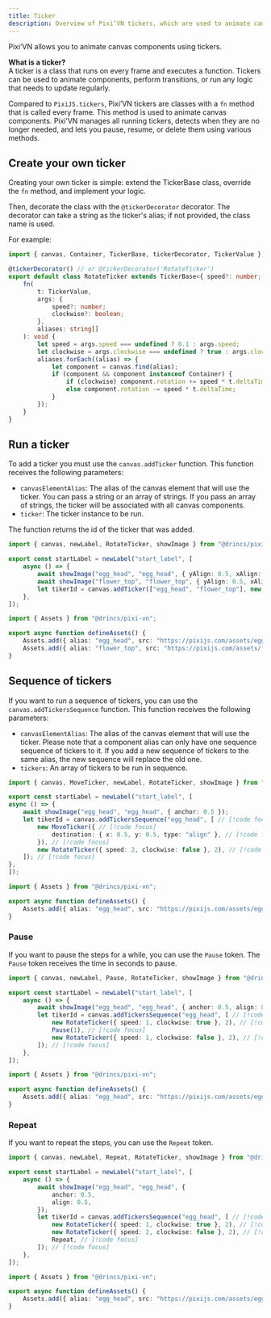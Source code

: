 ```yaml
---
title: Ticker
description: Overview of Pixi’VN tickers, which are used to animate canvas components and perform transitions. Learn how to create custom tickers and use them effectively in your Pixi’VN projects.
---
```



Pixi’VN allows you to animate canvas components using tickers.

**What is a ticker?**\
A ticker is a class that runs on every frame and executes a function. Tickers can be used to animate components, perform transitions, or run any logic that needs to update regularly.

Compared to `PixiJS.tickers`, Pixi’VN tickers are classes with a `fn` method that is called every frame. This method is used to animate canvas components. Pixi’VN manages all running tickers, detects when they are no longer needed, and lets you pause, resume, or delete them using <DynamicLink href="/start/canvas-tickers-functions">various methods</DynamicLink>.

## Create your own ticker

Creating your own ticker is simple: extend the <DynamicLink href="/start/canvas-tickers-functions">TickerBase</DynamicLink> class, override the `fn` method, and implement your logic.

Then, decorate the class with the `@tickerDecorator` decorator. The decorator can take a string as the ticker's alias; if not provided, the class name is used.

For example:

```typescript title="canvas/tickers/RotateTicker.ts"
import { canvas, Container, TickerBase, tickerDecorator, TickerValue } from "@drincs/pixi-vn";

@tickerDecorator() // or @tickerDecorator('RotateTicker')
export default class RotateTicker extends TickerBase<{ speed?: number; clockwise?: boolean }> {
    fn(
        t: TickerValue,
        args: {
            speed?: number;
            clockwise?: boolean;
        },
        aliases: string[]
    ): void {
        let speed = args.speed === undefined ? 0.1 : args.speed;
        let clockwise = args.clockwise === undefined ? true : args.clockwise;
        aliases.forEach((alias) => {
            let component = canvas.find(alias);
            if (component && component instanceof Container) {
                if (clockwise) component.rotation += speed * t.deltaTime;
                else component.rotation -= speed * t.deltaTime;
            }
        });
    }
}
```

## Run a ticker

To add a ticker you must use the `canvas.addTicker` function. This function receives the following parameters:

- `canvasElementAlias`: The alias of the canvas element that will use the ticker. You can pass a string or an array of strings. If you pass an array of strings, the ticker will be associated with all canvas components.
- `ticker`: The <DynamicLink href="/start/canvas-tickers">ticker</DynamicLink> instance to be run.

The function returns the id of the ticker that was added.

```ts tab="labels/startLabel.ts"
import { canvas, newLabel, RotateTicker, showImage } from "@drincs/pixi-vn";

export const startLabel = newLabel("start_label", [
    async () => {
        await showImage("egg_head", "egg_head", { yAlign: 0.5, xAlign: 0.25, anchor: 0.5 });
        await showImage("flower_top", "flower_top", { yAlign: 0.5, xAlign: 0.75, anchor: 0.5 });
        let tikerId = canvas.addTicker(["egg_head", "flower_top"], new RotateTicker({})); // [!code focus]
    },
]);
```

```ts tab="utils/defineAssets.ts"
import { Assets } from "@drincs/pixi-vn";

export async function defineAssets() {
    Assets.add({ alias: "egg_head", src: "https://pixijs.com/assets/eggHead.png" });
    Assets.add({ alias: "flower_top", src: "https://pixijs.com/assets/flowerTop.png" });
}
```

<Sandbox
  template="vfqzch"
  entry="/src/labels/startLabel.ts,/src/utils/assets-utility.ts"
/>

## Sequence of tickers

If you want to run a sequence of tickers, you can use the `canvas.addTickersSequence` function. This function receives the following parameters:

- `canvasElementAlias`: The alias of the canvas element that will use the ticker. Please note that a component alias can only have one sequence sequence of tickers to it. If you add a new sequence of tickers to the same alias, the new sequence will replace the old one.
- `tickers`: An array of tickers to be run in sequence.

```ts tab="labels/startLabel.ts"
import { canvas, MoveTicker, newLabel, RotateTicker, showImage } from "@drincs/pixi-vn";

export const startLabel = newLabel("start_label", [
async () => {
    await showImage("egg_head", "egg_head", { anchor: 0.5 });
    let tikerId = canvas.addTickersSequence("egg_head", [ // [!code focus]
        new MoveTicker({ // [!code focus]
            destination: { x: 0.5, y: 0.5, type: "align" }, // [!code focus]
        }), // [!code focus]
        new RotateTicker({ speed: 2, clockwise: false }, 2), // [!code focus]
    ]); // [!code focus]
},
]);
```

```ts tab="utils/defineAssets.ts"
import { Assets } from "@drincs/pixi-vn";

export async function defineAssets() {
    Assets.add({ alias: "egg_head", src: "https://pixijs.com/assets/eggHead.png" });
}
```

<Sandbox
  template="k3wj6d"
  entry="/src/labels/startLabel.ts,/src/utils/assets-utility.ts"
/>

### Pause

If you want to pause the steps for a while, you can use the `Pause` token. The `Pause` token receives the time in seconds to pause.

```ts tab="labels/startLabel.ts"
import { canvas, newLabel, Pause, RotateTicker, showImage } from "@drincs/pixi-vn";

export const startLabel = newLabel("start_label", [
    async () => {
        await showImage("egg_head", "egg_head", { anchor: 0.5, align: 0.5 });
        let tikerId = canvas.addTickersSequence("egg_head", [ // [!code focus]
            new RotateTicker({ speed: 1, clockwise: true }, 2), // [!code focus]
            Pause(1), // [!code focus]
            new RotateTicker({ speed: 1, clockwise: false }, 2), // [!code focus]
        ]); // [!code focus]
    },
]);
```

```ts tab="utils/defineAssets.ts"
import { Assets } from "@drincs/pixi-vn";

export async function defineAssets() {
    Assets.add({ alias: "egg_head", src: "https://pixijs.com/assets/eggHead.png" });
}
```

<Sandbox
  template="y25tgn"
  entry="/src/labels/startLabel.ts,/src/utils/assets-utility.ts"
/>

### Repeat

If you want to repeat the steps, you can use the `Repeat` token.

```ts tab="labels/startLabel.ts"
import { canvas, newLabel, Repeat, RotateTicker, showImage } from "@drincs/pixi-vn";

export const startLabel = newLabel("start_label", [
    async () => {
        await showImage("egg_head", "egg_head", {
            anchor: 0.5,
            align: 0.5,
        });
        let tikerId = canvas.addTickersSequence("egg_head", [ // [!code focus]
            new RotateTicker({ speed: 1, clockwise: true }, 2), // [!code focus]
            new RotateTicker({ speed: 2, clockwise: false }, 2), // [!code focus]
            Repeat, // [!code focus]
        ]); // [!code focus]
    },
]);
```

```ts tab="utils/defineAssets.ts"
import { Assets } from "@drincs/pixi-vn";

export async function defineAssets() {
    Assets.add({ alias: "egg_head", src: "https://pixijs.com/assets/eggHead.png" });
}
```

<Sandbox
  template="d3f7gv"
  entry="/src/labels/startLabel.ts,/src/utils/assets-utility.ts"
/>
